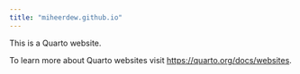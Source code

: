 ```yaml
---
title: "miheerdew.github.io"
---
```


This is a Quarto website.

To learn more about Quarto websites visit <https://quarto.org/docs/websites>.
